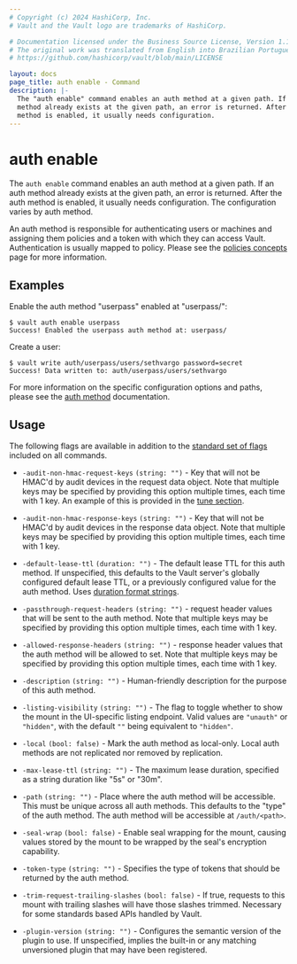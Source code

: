 ```yaml
---
# Copyright (c) 2024 HashiCorp, Inc.
# Vault and the Vault logo are trademarks of HashiCorp.

# Documentation licensed under the Business Source License, Version 1.1.
# The original work was translated from English into Brazilian Portuguese.
# https://github.com/hashicorp/vault/blob/main/LICENSE

layout: docs
page_title: auth enable - Command
description: |-
  The "auth enable" command enables an auth method at a given path. If an auth
  method already exists at the given path, an error is returned. After the auth
  method is enabled, it usually needs configuration.
---
```


# auth enable

The `auth enable` command enables an auth method at a given path. If an auth
method already exists at the given path, an error is returned. After the auth
method is enabled, it usually needs configuration. The configuration varies by
auth method.

An auth method is responsible for authenticating users or machines and assigning
them policies and a token with which they can access Vault. Authentication is
usually mapped to policy. Please see the [policies
concepts](/vault/docs/concepts/policies) page for more information.

## Examples

Enable the auth method "userpass" enabled at "userpass/":

```shell-session
$ vault auth enable userpass
Success! Enabled the userpass auth method at: userpass/
```

Create a user:

```shell-session
$ vault write auth/userpass/users/sethvargo password=secret
Success! Data written to: auth/userpass/users/sethvargo
```

For more information on the specific configuration options and paths, please see
the [auth method](/vault/docs/auth) documentation.

## Usage

The following flags are available in addition to the [standard set of
flags](/vault/docs/commands) included on all commands.

- `-audit-non-hmac-request-keys` `(string: "")` - Key that will not be HMAC'd
  by audit devices in the request data object. Note that multiple keys may be
  specified by providing this option multiple times, each time with 1 key.
  An example of this is provided in the [tune section](/vault/docs/commands/auth/tune).

- `-audit-non-hmac-response-keys` `(string: "")` - Key that will not be HMAC'd
  by audit devices in the response data object. Note that multiple keys may be
  specified by providing this option multiple times, each time with 1 key.

- `-default-lease-ttl` `(duration: "")` - The default lease TTL for this auth
  method. If unspecified, this defaults to the Vault server's globally
  configured default lease TTL, or a previously configured value for the auth
  method. Uses [duration format strings](/vault/docs/concepts/duration-format).

- `-passthrough-request-headers` `(string: "")` - request header values that will
  be sent to the auth method. Note that multiple keys may be
  specified by providing this option multiple times, each time with 1 key.

- `-allowed-response-headers` `(string: "")` - response header values that the auth
  method will be allowed to set. Note that multiple keys may be
  specified by providing this option multiple times, each time with 1 key.

- `-description` `(string: "")` - Human-friendly description for the purpose of
  this auth method.

- `-listing-visibility` `(string: "")` - The flag to toggle whether to show the
  mount in the UI-specific listing endpoint. Valid values are `"unauth"` or `"hidden"`,
  with the default `""` being equivalent to `"hidden"`.


- `-local` `(bool: false)` - Mark the auth method as local-only. Local auth
  methods are not replicated nor removed by replication.

- `-max-lease-ttl` `(string: "")` - The maximum lease duration, specified as
  a string duration like "5s" or "30m".

- `-path` `(string: "")` - Place where the auth method will be accessible. This
  must be unique across all auth methods. This defaults to the "type" of the
  auth method. The auth method will be accessible at `/auth/<path>`.

- `-seal-wrap` `(bool: false)` - Enable seal wrapping for the mount, causing
  values stored by the mount to be wrapped by the seal's encryption capability.

- `-token-type` `(string: "")` - Specifies the type of tokens that should be
  returned by the auth method.

- `-trim-request-trailing-slashes` `(bool: false)` - If true, requests to
  this mount with trailing slashes will have those slashes trimmed.
  Necessary for some standards based APIs handled by Vault.

- `-plugin-version` `(string: "")` - Configures the semantic version of the plugin
  to use. If unspecified, implies the built-in or any matching unversioned plugin
  that may have been registered.
